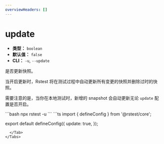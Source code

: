 ```yaml
---
overviewHeaders: []
---
```


# update

- **类型：** `boolean`
- **默认值：** `false`
- **CLI：** `-u`, `--update`

是否更新快照。

当开启更新时，Rstest 将在测试过程中自动更新所有变更的快照并删除过时的快照。

需要注意的是，当你在本地测试时，新增的 snapshot 会自动更新无论 `update` 配置是否开启。


<Tabs defaultValue='rstest.config.ts'>
  <Tab label="CLI">
  ```bash
  npx rstest -u
  ```
  </Tab>
  <Tab label="rstest.config.ts">
```ts
import { defineConfig } from '@rstest/core';

export default defineConfig({
  update: true,
});
```
  </Tab>
</Tabs>
